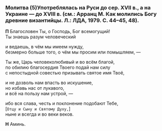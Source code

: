
### Молитва (5)<Tooltip>**Употреблялась на Руси до сер. XVII в., а на Украине — до XVIII в. (см.: Арранц М. Как молились Богу древние византийцы. Л.: ЛДА, 1979. С. 44–45, 48).**</Tooltip>

**П** Благословен Ты, о Господь, Бог всемогущий!  
Ты знаешь разум человеческий

и ведаешь, в чём мы имеем нужду,  
безмерно больше того, о чём мы просим или помышляем, —

Ты же, Царь человеколюбивый и во всём благой,  
по обилию благосердия Твоего подай нам силу  
с непостыдной совестью призывать святое имя Твоё,

и не дозволь нам впасть во искушение,  
но избавь нас от лукавого,  
и всё на пользу нам устрой, —

ибо вся слава, честь и поклонение подобают
Тебе,  
<R>[</R>`Отцу и Сыну и Святому Духу,`<R>]</R>  
ныне и всегда и во веки веков.

**Н** Аминь.

